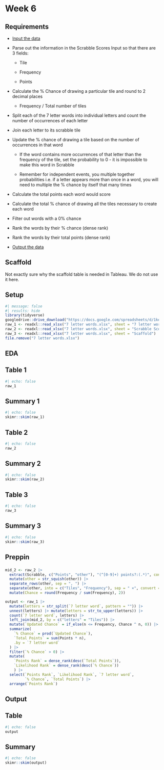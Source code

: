 # Week 6

## Requirements

-   [Input the data](https://docs.google.com/spreadsheets/d/1kePTJ4RLkibqwb6cGBIlRT6mvR9T0E5q/edit?usp=sharing&ouid=113142875990517226017&rtpof=true&sd=true)

-   Parse out the information in the Scrabble Scores Input so that there are 3 fields:

    -   Tile

    -   Frequency

    -   Points

-   Calculate the % Chance of drawing a particular tile and round to 2 decimal places

    -   Frequency / Total number of tiles

-   Split each of the 7 letter words into individual letters and count the number of occurrences of each letter

-   Join each letter to its scrabble tile 

-   Update the % chance of drawing a tile based on the number of occurrences in that word

    -   If the word contains more occurrences of that letter than the frequency of the tile, set the probability to 0 - it is impossible to make this word in Scrabble

    -   Remember for independent events, you multiple together probabilities i.e. if a letter appears more than once in a word, you will need to multiple the % chance by itself that many times

-   Calculate the total points each word would score

-   Calculate the total % chance of drawing all the tiles necessary to create each word

-   Filter out words with a 0% chance

-   Rank the words by their % chance (dense rank)

-   Rank the words by their total points (dense rank)

-   [Output the data](https://drive.google.com/file/d/1e2vsddddubIHApNXTB2O-AxQxOF9c2-T/view?usp=sharing)

::: callout-note
## Scaffold

Not exactly sure why the scaffold table is needed in Tableau. We do not use it here.
:::

## Setup

```r
#| message: false
#| results: hide
library(tidyverse)
googledrive::drive_download("https://docs.google.com/spreadsheets/d/1kePTJ4RLkibqwb6cGBIlRT6mvR9T0E5q")
raw_1 <- readxl::read_xlsx("7 letter words.xlsx", sheet = "7 letter words")
raw_2 <- readxl::read_xlsx("7 letter words.xlsx", sheet = "Scrabble Scores")
raw_3 <- readxl::read_xlsx("7 letter words.xlsx", sheet = "Scaffold")
file.remove("7 letter words.xlsx")
```

## EDA

::: panel-tabset
## Table 1

```r
#| echo: false
raw_1
```

## Summary 1

```r
#| echo: false
skimr::skim(raw_1)
```

## Table 2

```r
#| echo: false
raw_2
```

## Summary 2

```r
#| echo: false
skimr::skim(raw_2)
```

## Table 3

```r
#| echo: false
raw_3
```

## Summary 3

```r
#| echo: false
skimr::skim(raw_3)
```
:::

## Preppin

### 

```r
mid_2 <- raw_2 |>
  extract(Scrabble, c("Points", "other"), "(^[0-9]+) points?:(.*)", convert = T) |> 
  mutate(other = str_squish(other)) |> 
  separate_rows(other, sep = ", ") |> 
  separate(other, into = c("Tiles", "Frequency"), sep = " ×", convert = T) |> 
  mutate(Chance = round(Frequency / sum(Frequency), 2))

output <- raw_1 |> 
  mutate(letters = str_split(`7 letter word`, pattern = "")) |> 
  unnest(letters) |> mutate(letters = str_to_upper(letters)) |> 
  count(`7 letter word`, letters) |> 
  left_join(mid_2, by = c("letters" = "Tiles")) |> 
  mutate(`Updated Chance` = if_else(n <= Frequency, Chance ^ n, 0)) |> 
  summarize(
    `% Chance` = prod(`Updated Chance`),
    `Total Points` = sum(Points * n),
    .by = `7 letter word`
  ) |> 
  filter(`% Chance` > 0) |> 
  mutate(
    `Points Rank` = dense_rank(desc(`Total Points`)),
    `Likelihood Rank` = dense_rank(desc(`% Chance`))
    ) |> 
  select(`Points Rank`, `Likelihood Rank`, `7 letter word`, 
         `% Chance`, `Total Points`) |> 
  arrange(`Points Rank`)
```

## Output

::: panel-tabset
## Table

```r
#| echo: false
output
```

## Summary

```r
#| echo: false
skimr::skim(output)
```
:::
